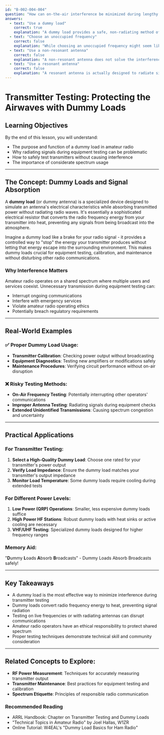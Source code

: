 ```yaml
---
id: "B-002-004-004"
question: "How can on-the-air interference be minimized during lengthy transmitter testing?"
answers:
  - text: "Use a dummy load"
    correct: true
    explanation: "A dummy load provides a safe, non-radiating method of testing transmitters by absorbing the transmitted power without sending signals over the air. Unlike antennas, dummy loads convert electrical energy into heat, preventing any radio waves from being transmitted and thus eliminating potential interference with other amateur radio operators or communication services."
  - text: "Choose an unoccupied frequency"
    correct: false
    explanation: "While choosing an unoccupied frequency might seem like a solution, it still involves radiating a signal over the air, which can potentially cause interference. Even an apparently unused frequency might have listeners or be part of a coordinated communication network. Transmitting on any frequency during testing can disrupt potential communications."
  - text: "Use a non-resonant antenna"
    correct: false
    explanation: "A non-resonant antenna does not solve the interference problem, as it will still radiate the transmitted signal, albeit potentially less efficiently. The key issue during transmitter testing is preventing any signal from being broadcast, which a non-resonant antenna cannot accomplish."
  - text: "Use a resonant antenna"
    correct: false
    explanation: "A resonant antenna is actually designed to radiate signals more efficiently, which would increase the potential for interference during transmitter testing. This approach would be counterproductive to minimizing on-the-air interference."
---
```


# Transmitter Testing: Protecting the Airwaves with Dummy Loads

## Learning Objectives
By the end of this lesson, you will understand:
- The purpose and function of a dummy load in amateur radio
- Why radiating signals during equipment testing can be problematic
- How to safely test transmitters without causing interference
- The importance of considerate spectrum usage

---

## The Concept: Dummy Loads and Signal Absorption

A **dummy load** (or dummy antenna) is a specialized device designed to simulate an antenna's electrical characteristics while absorbing transmitted power without radiating radio waves. It's essentially a sophisticated electrical resistor that converts the radio frequency energy from your transmitter into heat, preventing any signals from being broadcast into the atmosphere.

Imagine a dummy load like a brake for your radio signal - it provides a controlled way to "stop" the energy your transmitter produces without letting that energy escape into the surrounding environment. This makes dummy loads crucial for equipment testing, calibration, and maintenance without disturbing other radio communications.

### Why Interference Matters

Amateur radio operates on a shared spectrum where multiple users and services coexist. Unnecessary transmission during equipment testing can:
- Interrupt ongoing communications
- Interfere with emergency services
- Violate amateur radio operating ethics
- Potentially breach regulatory requirements

---

## Real-World Examples

### ✅ Proper Dummy Load Usage:
- **Transmitter Calibration**: Checking power output without broadcasting
- **Equipment Diagnostics**: Testing new amplifiers or modifications safely
- **Maintenance Procedures**: Verifying circuit performance without on-air disruption

### ❌ Risky Testing Methods:
- **On-Air Frequency Testing**: Potentially interrupting other operators' communications
- **Improper Antenna Testing**: Radiating signals during equipment checks
- **Extended Unidentified Transmissions**: Causing spectrum congestion and uncertainty

---

## Practical Applications

### For Transmitter Testing:
1. **Select a High-Quality Dummy Load**: Choose one rated for your transmitter's power output
2. **Verify Load Impedance**: Ensure the dummy load matches your transmitter's output impedance
3. **Monitor Load Temperature**: Some dummy loads require cooling during extended tests

### For Different Power Levels:
1. **Low Power (QRP) Operations**: Smaller, less expensive dummy loads suffice
2. **High Power HF Stations**: Robust dummy loads with heat sinks or active cooling are necessary
3. **VHF/UHF Testing**: Specialized dummy loads designed for higher frequency ranges

### Memory Aid:
"**D**ummy **L**oads **A**bsorb **B**roadcasts" - Dummy Loads Absorb Broadcasts safely!

---

## Key Takeaways

- A dummy load is the most effective way to minimize interference during transmitter testing
- Dummy loads convert radio frequency energy to heat, preventing signal radiation
- Testing on live frequencies or with radiating antennas can disrupt communications
- Amateur radio operators have an ethical responsibility to protect shared spectrum
- Proper testing techniques demonstrate technical skill and community consideration

---

## Related Concepts to Explore:
- **RF Power Measurement**: Techniques for accurately measuring transmitter output
- **Transmitter Maintenance**: Best practices for equipment testing and calibration
- **Spectrum Etiquette**: Principles of responsible radio communication

### Recommended Reading
- ARRL Handbook: Chapter on Transmitter Testing and Dummy Loads
- "Technical Topics in Amateur Radio" by Joel Hallas, W1ZR
- Online Tutorial: W4EAL's "Dummy Load Basics for Ham Radio"